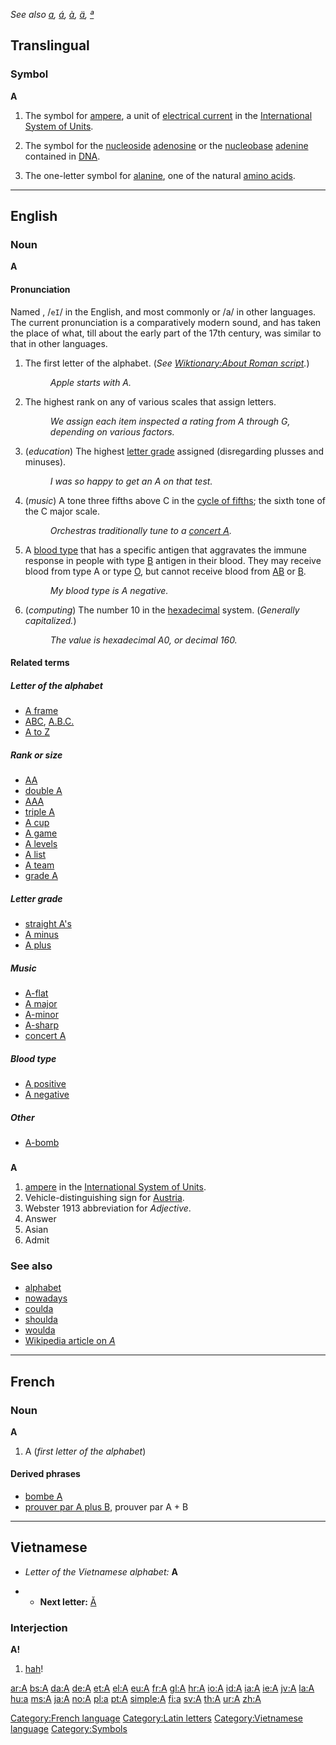 ''See also [[a]], [[á]], [[à]], [[ä]], [[ª]]''
{{Wikisource1911Enc|A}}
==Translingual==
===Symbol===
'''A'''

# {{physics}} The symbol for [[ampere]], a unit of [[electrical current]] in the [[International System of Units]].
# {{biochemistry}} The symbol for the [[nucleoside]] [[adenosine]] or the [[nucleobase]] [[adenine]] contained in [[DNA]].
# {{biochemistry}} The one-letter symbol for [[alanine]], one of the natural [[amino acid]]s.
----

==English==

===Noun===
'''A'''
====Pronunciation====
Named {{IPAchar|/eɪ/}}, /<tt>eI</tt>/ in the English, and most commonly {{IPAchar|/ɑː/, /A:/}} or /a/ in other languages. The current pronunciation is a comparatively modern sound, and has taken the place of what, till about the early part of the 17th century, was similar to that in other languages.

# The first letter of the alphabet. (''See [[Wiktionary:About Roman script]].'')
#: ''Apple starts with A.''
# The highest rank on any of various scales that assign letters.
#: ''We assign each item inspected a rating from A through G, depending on various factors.''
# (''education'') The highest [[letter grade]] assigned (disregarding plusses and minuses).
#: ''I was so happy to get an A on that test.''
# (''music'') A tone three fifths above C in the [[cycle of fifths]]; the sixth tone of the C major scale.
#: ''Orchestras traditionally tune to a [[concert A]].''
#A [[blood type]] that has a specific antigen that aggravates the immune response in people with type [[B]] antigen in their blood. They may receive blood from type A or type [[O]], but cannot receive blood from [[AB]] or [[B]].
#: ''My blood type is A negative.''
# (''computing'') The number 10 in the [[hexadecimal]] system. (''Generally capitalized.'')
#: ''The value is hexadecimal A0, or decimal 160.''

====Related terms====

=====Letter of the alphabet=====
*[[A frame]]
*[[ABC]], [[A.B.C.]] <!-- also in the plural -->
*[[A to Z]]

=====Rank or size=====
*[[AA]]
*[[double A]]
*[[AAA]]
*[[triple A]]
*[[A cup]]
*[[A game]]
*[[A levels]]
*[[A list]]
*[[A team]]
*[[grade A]]

=====Letter grade=====
*[[straight A's]]
*[[A minus]]
*[[A plus]]

=====Music=====
*[[A-flat]]
*[[A major]]
*[[A-minor]]
*[[A-sharp]]
*[[concert A]]

=====Blood type=====
*[[A positive]]
*[[A negative]]

=====Other=====
*[[A-bomb]]

==={{abbreviation}}===
'''A'''

# [[ampere]] in the [[International System of Units]].
# Vehicle-distinguishing sign for [[Austria]].
# Webster 1913 abbreviation for ''Adjective''.
# Answer
# Asian
# Admit

===See also===
*[[alphabet]]
*[[nowadays]]
*[[coulda]]
*[[shoulda]]
*[[woulda]]
*[[w:A|Wikipedia article on ''A'']]



----

==French==
===Noun===
'''A'''

#A (''first letter of the alphabet'')

====Derived phrases====
*[[bombe A]]
*[[prouver par A plus B]], prouver par A + B

[[Category:French language]]


----

==Vietnamese==
*''Letter of the Vietnamese alphabet:'' '''A'''

**'''Next letter:''' [[Ă]]

===Interjection===
'''A!'''

#[[hah]]!

[[Category:Latin letters]]
[[Category:Vietnamese language]]
[[Category:Symbols]]

[[ar:A]]
[[bs:A]]
[[da:A]]
[[de:A]]
[[et:A]]
[[el:A]]
[[eu:A]]
[[fr:A]]
[[gl:A]]
[[hr:A]]
[[io:A]]
[[id:A]]
[[ia:A]]
[[ie:A]]
[[jv:A]]
[[la:A]]
[[hu:a]]
[[ms:A]]
[[ja:A]]
[[no:A]]
[[pl:a]]
[[pt:A]]
[[simple:A]]
[[fi:a]]
[[sv:A]]
[[th:A]]
[[ur:A]]
[[zh:A]]